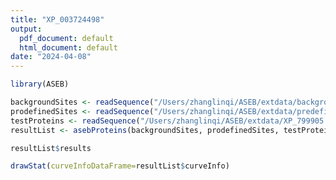 ```yaml
---
title: "XP_003724498"
output:
  pdf_document: default
  html_document: default
date: "2024-04-08"
---
```


```r
library(ASEB)

backgroundSites <- readSequence("/Users/zhanglinqi/ASEB/extdata/background_sites.fa")
prodefinedSites <- readSequence("/Users/zhanglinqi/ASEB/extdata/predefined_sites.fa")
testProteins <- readSequence("/Users/zhanglinqi/ASEB/extdata/XP_799905.fa")
resultList <- asebProteins(backgroundSites, prodefinedSites, testProteins, permutationTimes=100)

resultList$results

drawStat(curveInfoDataFrame=resultList$curveInfo)
```
